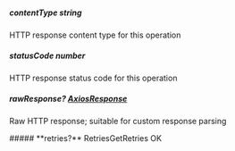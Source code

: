 
##### **contentType** string
HTTP response content type for this operation

##### **statusCode** number
HTTP response status code for this operation

##### **rawResponse?** [AxiosResponse](https://axios-http.com/docs/res_schema)
Raw HTTP response; suitable for custom response parsing

<Collapsible>
    ##### **retries?** RetriesGetRetries
    OK
    <Collapsible.Break/>
    <RetriesGetRetries/>
</Collapsible>

